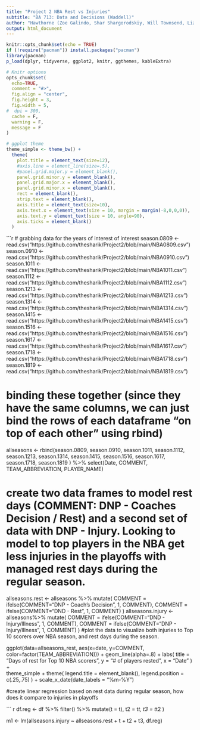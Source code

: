 ---
title: "Project 2 NBA Rest vs Injuries"
subtitle: "BA 713: Data and Decisions (Waddell)"
author: "Hawthorne (Zoe Galindo, Shar Shargorodskiy, Will Townsend, Liz Ficken, Matt Curths)"
output: html_document
---

```{r setup, include=FALSE}
knitr::opts_chunk$set(echo = TRUE)
if (!require("pacman")) install.packages("pacman") 
library(pacman)
p_load(dplyr, tidyverse, ggplot2, knitr, ggthemes, kableExtra)

# Knitr options
opts_chunk$set(
  echo=TRUE, 
  comment = "#>",
  fig.align = "center",
  fig.height = 3,
  fig.width = 5,
#  dpi = 300,
  cache = F,
  warning = F,
  message = F
)

# ggplot theme
theme_simple <- theme_bw() + 
  theme(
    plot.title = element_text(size=12),
    #axis.line = element_line(size=.5),
    #panel.grid.major.y = element_blank(),
    panel.grid.minor.y = element_blank(),
    panel.grid.major.x = element_blank(),
    panel.grid.minor.x = element_blank(),
    rect = element_blank(),
    strip.text = element_blank(),
    axis.title = element_text(size=10),
    axis.text.x = element_text(size = 10, margin = margin(-8,0,0,0)),
    axis.text.y = element_text(size = 10, angle=90),
    axis.ticks = element_blank()
  )
```

```{r, echo=F}
# grabbing data for the years of interest of interest
season.0809 <- read.csv("https://github.com/thesharik/Project2/blob/main/NBA0809.csv")
season.0910 <- read.csv("https://github.com/thesharik/Project2/blob/main/NBA0910.csv")
season.1011 <- read.csv("https://github.com/thesharik/Project2/blob/main/NBA1011.csv")
season.1112 <- read.csv("https://github.com/thesharik/Project2/blob/main/NBA1112.csv")
season.1213 <- read.csv("https://github.com/thesharik/Project2/blob/main/NBA1213.csv")
season.1314 <- read.csv("https://github.com/thesharik/Project2/blob/main/NBA1314.csv")
season.1415 <- read.csv("https://github.com/thesharik/Project2/blob/main/NBA1415.csv")
season.1516 <- read.csv("https://github.com/thesharik/Project2/blob/main/NBA1516.csv")
season.1617 <- read.csv("https://github.com/thesharik/Project2/blob/main/NBA1617.csv")
season.1718 <- read.csv("https://github.com/thesharik/Project2/blob/main/NBA1718.csv")
season.1819 <- read.csv("https://github.com/thesharik/Project2/blob/main/NBA1819.csv")

# binding these together (since they have the same columns, we can just bind the rows of each dataframe "on top of each other" using rbind)
allseasons <- rbind(season.0809, 
              season.0910,
              season.1011,
              season.1112,
              season.1213,
              season.1314,
              season.1415,
              season.1516,
              season.1617,
              season.1718,
              season.1819
              ) %>%
  select(Date, COMMENT, TEAM_ABBREVIATION, PLAYER_NAME)

# create two data frames to model rest days (COMMENT: DNP - Coaches Decision / Rest) and a second set of data with DNP - Injury. Looking to model to top players in the NBA get less injuries in the playoffs with managed rest days during the regular season. 
allseasons.rest <- allseasons %>%
    mutate( 
      COMMENT = ifelse(COMMENT="DNP - Coach's Decision", 1, COMMENT),
      COMMENT = ifelse(COMMENT="DND - Rest", 1, COMMENT)
    )
allseasons.injury <- allseasons%>%
    mutate(
    COMMENT = ifelse(COMMENT="DND - Injury/Illness", 1, COMMENT),
    COMMENT = ifelse(COMMENT="DNP - Injury/Illness", 1, COMMENT)
    )
#plot the data to visualize both injuries to Top 10 scorers over NBA season, and rest days during the season. 

ggplot(data=allseasons_rest, 
       aes(x=date, y=COMMENT, color=factor(TEAM_ABBREVIATION))) +
  geom_line(alpha=.8) + 
  labs(
    title = "Days of rest for Top 10 NBA scorers",
    y = "# of players rested",
    x = "Date"
  ) +  
  theme_simple +
  theme(
    legend.title = element_blank(),
    legend.position = c(.25,.75)
  ) + 
  scale_x_date(date_labels = "%m-%Y")
  
  #create linear regression based on rest data during regular season, how does it compare to injuries in playoffs

``` {r, echo=T}
df.reg <- df %>%
  filter() %>%
  mutate(t = t),
         t2 = t*t,
         t3 = t*t2
    )

m1 <- lm(allseasons.injury ~ allseasons.rest + t + t2 + t3, df.reg)
  
  
  
  
  
  






































